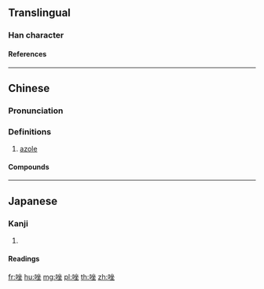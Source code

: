 {{character info/new}}
==Translingual==

===Han character===
{{Han char|rn=30|rad=口|as=07|sn=10|four=68014|canj=ROOG|ids=⿰口坐}}

====References====
{{Han ref|kx=0192.230|dkj=03716|hdz=10632.020|uh=5511}}

----

==Chinese==
{{zh-forms}}

===Pronunciation===
{{zh-pron
|m=zuò
|c=zo6
}}

===Definitions===
{{zh-hanzi}}

# {{lb|zh|organic compound}} [[azole]]

====Compounds====
{{zh-der|吡唑|噻唑}}

----

==Japanese==

===Kanji===
{{ja-kanji|rs=口07}}

# {{defn|lang=ja|sort=口07}}

====Readings====
{{ja-readings|goon=[[ぜい]] (zei)|kanon=[[せい]] (sei)}}

[[fr:唑]]
[[hu:唑]]
[[mg:唑]]
[[pl:唑]]
[[th:唑]]
[[zh:唑]]